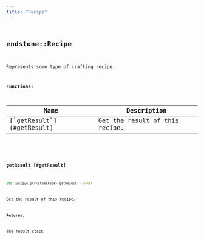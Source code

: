 ```yaml
---
title: "Recipe"
---
```


## <code className="doc-symbol doc-symbol-class"/> endstone::Recipe

Represents some type of crafting recipe.


















**Functions:**

<table>
<thead>
   <tr>
      <th>Name</th>
      <th>Description</th>
   </tr>
</thead>
<tbody>
<tr key="classendstone_1_1_recipe_1a9aa7cfa8bcb947ef1a0ad139ee68df1e">
    <td>[`getResult`](#getResult)</td>
    <td>Get the result of this recipe.</td>
</tr>
</tbody>
</table>

### <code className="doc-symbol doc-symbol-function"/> getResult [#getResult]

```cpp
std::unique_ptr<ItemStack> getResult() const
```

Get the result of this recipe.





**Returns:**

The result stack 





        